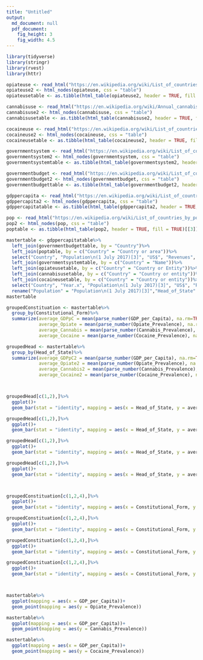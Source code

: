 ```yaml
---
title: "Untitled"
output:
  md_document: null
  pdf_document:
    fig_height: 3
    fig_width: 4.5
---
```


```r
library(tidyverse)
library(stringr)
library(rvest)
library(httr)
```

```r
opiateuse <- read_html("https://en.wikipedia.org/wiki/List_of_countries_by_prevalence_of_opiates_use")
opiateuse2 <- html_nodes(opiateuse, css = "table")
opiateusetable <- as.tibble(html_table(opiateuse2, header = TRUE, fill = TRUE)[[1]])

cannabisuse <- read_html("https://en.wikipedia.org/wiki/Annual_cannabis_use_by_country")
cannabisuse2 <- html_nodes(cannabisuse, css = "table")
cannabisusetable <- as.tibble(html_table(cannabisuse2, header = TRUE, fill = TRUE)[[1]])

cocaineuse <- read_html("https://en.wikipedia.org/wiki/List_of_countries_by_prevalence_of_cocaine_use")
cocaineuse2 <- html_nodes(cocaineuse, css = "table")
cocaineusetable <- as.tibble(html_table(cocaineuse2, header = TRUE, fill = TRUE)[[1]])

governmentsystem <- read_html("https://en.wikipedia.org/wiki/List_of_countries_by_system_of_government")
governmentsystem2 <- html_nodes(governmentsystem, css = "table")
governmentsystemtable <- as.tibble(html_table(governmentsystem2, header = TRUE, fill = TRUE)[[6]])

governmentbudget <- read_html("https://en.wikipedia.org/wiki/List_of_countries_by_government_budget")
governmentbudget2 <- html_nodes(governmentbudget, css = "table")
governmentbudgettable <- as.tibble(html_table(governmentbudget2, header = TRUE, fill = TRUE)[[1]])

gdppercapita <- read_html("https://en.wikipedia.org/wiki/List_of_countries_by_GDP_(nominal)_per_capita")
gdppercapita2 <- html_nodes(gdppercapita, css = "table")
gdppercapitatable <- as.tibble(html_table(gdppercapita2, header = TRUE, fill = TRUE)[[5]])

pop <- read_html("https://en.wikipedia.org/wiki/List_of_countries_by_population_(United_Nations)")
pop2 <- html_nodes(pop, css = "table")
poptable <- as.tibble(html_table(pop2, header = TRUE, fill = TRUE)[[3]])
```

```r
mastertable <- gdppercapitatable%>%
  left_join(governmentbudgettable, by = "Country")%>%
  left_join(poptable, by = c("Country" = "Country or area"))%>%
  select("Country", "Population\n(1 July 2017)[3]", "US$", "Revenues", "Expenditures", "Surplus (or deficit)", "Year")%>%
  left_join(governmentsystemtable, by = c("Country" = "Name"))%>%
  left_join(opiateusetable, by = c("Country" = "Country or Entity"))%>%
  left_join(cannabisusetable, by = c("Country" = "Country or entity"))%>%
  left_join(cocaineusetable, by = c("Country" = "Country or entity"))%>%
  select("Country", "Year.x", "Population\n(1 July 2017)[3]", "US$", "Revenues", "Expenditures", "Surplus (or deficit)", "Constitutional form", "Head of state", "Annual prevalence (percent).x", "Annual prevalence\n(percent)","Annual prevalence (percent).y")%>%
  rename("Population" = "Population\n(1 July 2017)[3]","Head_of_State" = "Head of state", "Constitutional_Form" = "Constitutional form", "Revenues" = "Revenues", "GDP_per_Capita" = "US$", "Expenditures" = "Expenditures", "Surplus_or_Deficit" = "Surplus (or deficit)","Year" = "Year.x", "Opiate_Prevalence" = "Annual prevalence (percent).x", "Cannabis_Prevalence" = "Annual prevalence\n(percent)", "Cocaine_Prevalence" = "Annual prevalence (percent).y")
mastertable
```

```r
groupedConstituation <- mastertable%>%
  group_by(Constitutional_Form)%>%
  summarize(average_GDPpC = mean(parse_number(GDP_per_Capita), na.rm=TRUE),
            average_Opiate = mean(parse_number(Opiate_Prevalence), na.rm=TRUE),
            average_Cannabis = mean(parse_number(Cannabis_Prevalence), na.rm=TRUE),
            average_Cocaine = mean(parse_number(Cocaine_Prevalence), na.rm=TRUE))

groupedHead <- mastertable%>%
  group_by(Head_of_State)%>%
  summarize(average_GDPpC2 = mean(parse_number(GDP_per_Capita), na.rm=TRUE),
            average_Opiate2 = mean(parse_number(Opiate_Prevalence), na.rm=TRUE),
            average_Cannabis2 = mean(parse_number(Cannabis_Prevalence), na.rm=TRUE),
            average_Cocaine2 = mean(parse_number(Cocaine_Prevalence), na.rm=TRUE))



groupedHead[c(1,2),]%>%
  ggplot()+
  geom_bar(stat = "identity", mapping = aes(x = Head_of_State, y = average_GDPpC2))

groupedHead[c(1,2),]%>%
  ggplot()+
  geom_bar(stat = "identity", mapping = aes(x = Head_of_State, y = average_Opiate2))

groupedHead[c(1,2),]%>%
  ggplot()+
  geom_bar(stat = "identity", mapping = aes(x = Head_of_State, y = average_Cannabis2))

groupedHead[c(1,2),]%>%
  ggplot()+
  geom_bar(stat = "identity", mapping = aes(x = Head_of_State, y = average_Cocaine2))



groupedConstituation[c(1,2,4),]%>%
  ggplot()+
  geom_bar(stat = "identity", mapping = aes(x = Constitutional_Form, y = average_GDPpC))

groupedConstituation[c(1,2,4),]%>%
  ggplot()+
  geom_bar(stat = "identity", mapping = aes(x = Constitutional_Form, y = average_Opiate))

groupedConstituation[c(1,2,4),]%>%
  ggplot()+
  geom_bar(stat = "identity", mapping = aes(x = Constitutional_Form, y = average_Cannabis))

groupedConstituation[c(1,2,4),]%>%
  ggplot()+
  geom_bar(stat = "identity", mapping = aes(x = Constitutional_Form, y = average_Cocaine))



mastertable%>%
  ggplot(mapping = aes(x = GDP_per_Capita))+
  geom_point(mapping = aes(y = Opiate_Prevalence))

mastertable%>%
  ggplot(mapping = aes(x = GDP_per_Capita))+
  geom_point(mapping = aes(y = Cannabis_Prevalence))

mastertable%>%
  ggplot(mapping = aes(x = GDP_per_Capita))+
  geom_point(mapping = aes(y = Cocaine_Prevalence))
```
